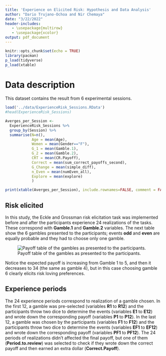 ```yaml
---
title: 'Experience on Elicited Risk: Hypothesis and Data Analysis'
author: "Dario Trujano-Ochoa and Nir Chemaya"
date: "3/22/2022"
header-includes:
   - \usepackage{multirow}
   - \usepackage{xcolor}
output: pdf_document
---
```


```r
knitr::opts_chunk$set(echo = TRUE)
library(pacman)
p_load(tidyverse)
p_load(xtable)
```

# Data description

This dataset contains the result from 6 experimental sessions. 

```r
load('../data/ExperienceRisk_Sessions.RData')
#head(ExperienceRisk_Sessions)
```


```r
Averges_per_Session <- 
  ExperienceRisk_Sessions %>% 
  group_by(Session) %>% 
  summarise(N=n(), 
            Age = mean(Age),
            Women = mean(Gender=="F"),
            G_1 = mean(Gamble.1),
            G_2 = mean(Gamble.2),
            CRT = mean(CR.Payoff),
            Correct = mean(sum_correct_payoffs_second),
            G_Change = mean(simple_diff),
            n_Even = mean(numEven_all),
            Explore = mean(explore)
            )
```
```r
print(xtable(Averges_per_Session), include.rownames=FALSE, comment = FALSE)
```


## Risk elicited
In this study, the Eckle and Grossman risk elicitation task was implemented before and after the participants experience 24 realizations of the tasks. These correspond with **Gamble.1** and **Gamble.2** variables. The next table show the 6 gambles presented to the participants; events **odd** and **even** are equally probable and they had to choose only one gamble. 

![Payoff table of the gambles as presented to the participants.](Potential payments.jpg)

Notice the expected payoff is increasing from Gamble 1 to 5, and then it decreases to 34 (the same as gamble 4), but in this case choosing gamble 6 clearly elicits risk loving preferences.

## Experience periods

The 24 experience periods correspond to realization of a gamble chosen. 
In the first 12, a gamble was pre-selected (variables **R1** to **R12**) and the participants throw two dice to determine the events (variables **E1** to **E12**) and wrote down the corresponding payoff (variables **P1** to **P12**).
In the last 12, a gamble was chosen by the participants (variables **F1** to **F12**) and the participants throw two dice to determine the events (variables **EF1** to **EF12**) and wrote down the corresponding payoff (variables **PF1** to **PF12**).
The 24 periods of realizations didn't affected the final payoff, but one of them (**Period.to.review**) was selected to check if they wrote down the correct payoff and then earned an extra dollar (**Correct.Payoff**).


#
